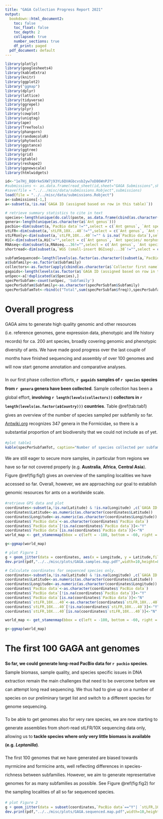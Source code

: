 ```yaml
---
title: "GAGA Collection Progress Report 2021"
output:
  bookdown::html_document2:
    toc: false
    toc_float: false
    toc_depth: 2
    collapsed: true
    number_sections: true
    df_print: paged
  pdf_document: default
---
```


<style>
p.caption {
  font-size: 1.1em;
  font-color: "grey50";
}
p {
  line-height: 2em;
}
</style>

```R
library(plotly)
library(googlesheets4)
library(kableExtra)
library(knitr)
library(ggplot2)
library("ggmap")
library(dplyr)
library(lattice)
library(tidyverse)
library(ggrepel)
library(plyr)
library(cowplot)
library(uniqtag)
library(ape)
library(TreeTools)
library(phangorn)
library(randomcoloR)
library(phytools)
library(ggstance)
library(ggtree)
library(grid)
library(gtable)
library(reshape2)
library(ggnewscale)
library(htmlwidgets)

```


```R
id<-"1e7Hj_BQ8rke5XW7j93YL6QVAGbcvsb2yw7oD86WnPJY"
#submissions <- as.data.frame(read_sheet(id,sheet="GAGA Submissions",skip = 1,na = c(""," ","NA"),col_types = "c"),stringsAsFactors=T)
#save(file = "../../misc/data/submissions.Robject",submissions)
load(file = "../../misc/data/submissions.Robject")
a<-submissions[-1,]
a<-subset(a,!is.na(`GAGA ID (assigned based on row in this table)`))
```

```R
# retrieve summary statistics to cite in text
species<-length(unique(do.call(paste, as.data.frame(cbind(as.character(a$`Ant genus`),as.character(a$`Ant species/ morphospecies`))))))
genera<-length(unique(as.character(a$`Ant genus`)))
pacbio<-dim(subset(a,`PacBio data`!="",select = c(`Ant genus`, `Ant species/ morphospecies`)))[1]
stLFR<-dim(subset(a,`stLFR,10X...40`!="",select = c(`Ant genus`, `Ant species/ morphospecies`)))[1]
stLFRonly<-dim(subset(a,`stLFR,10X...40`!="" & is.na(`PacBio data`),select = c(`Ant genus`, `Ant species/ morphospecies`)))[1]
HiC<-dim(subset(a,HiC!="",select = c(`Ant genus`, `Ant species/ morphospecies`)))[1]
RNAseq<-dim(subset(a,RNAseq...36!="",select = c(`Ant genus`, `Ant species/ morphospecies`)))[1]
shortread<-dim(subset(a,`WGS (small-insert BGIseq)...38`!="",select = c(`Ant genus`, `Ant species/ morphospecies`)))[1]

subfamSequenced<-length(levels(as.factor(as.character((subset(a,`PacBio data`!="",select = Subfamily)[,1])))))
a$Subfamily<-as.factor(a$Subfamily)
collectors<-as.factor(apply(cbind(as.character(a$`Collector first name`),as.character(a$`Collector last name`)),1,paste,collapse=" "))
gagaids<-length(levels(as.factor(a$`GAGA ID (assigned based on row in this table)`)))
unSpec<-a[!duplicated(a$Species),]
specPerSubfam<-count(unSpec, 'Subfamily')
specPerSubfam$Subfamily<-as.character(specPerSubfam$Subfamily)
specPerSubfamTot<-rbind(c("Total",sum(specPerSubfam$freq)),specPerSubfam)
```
# Overall progress
GAGA aims to generate high quality genomic and other resources (i.e. reference genomes, gene expression data, phenotypic and life history records) for ca. 200 ant species, broadly covering genomic and phenotypic diversity of ants. We have made good progress over the last couple of months have finished sequencing and assembly of over 100 genomes and will now start genome annotation and comparative analyses.

In our first phase collection efforts, **`r gagaids` samples of `r species` species from `r genera` genera have been collected**. Sample collection has been a global effort, **involving `r length(levels(collectors))` collectors in `r length(levels(as.factor(a$Country)))` countries**. Table \@ref(tab:tab1) gives an overview of the number of species sampled per subfamily so far. [Antwiki.org](http://Antwiki.org) recognizes 347 genera in the Formicidae, so there is a substantial proportion of ant biodiversity that we could not include as of yet.

```R
#plot table1
kable(specPerSubfamTot, caption="Number of species collected per subfamily.",align = "ll") %>% kable_styling(position = "left",font_size = 10,bootstrap_options = "condensed",full_width = F) %>% column_spec(1,width = "4in")
```
We are still eager to secure more samples, in particular from regions we have so far not covered properly (e.g. **Australia**, **Africa**, **Central Asia**). Figure \@ref(fig:fig1) gives an overview of the sampling localities we have accessed so far. Overall, however, we are approaching our goal to establish genomic resources for ants on a worldwide scale.


```R
#retrieve GPS data and plot
coordinates<-subset(a,!is.na(Latitude) & !is.na(Longitude) ,c(`GAGA ID (assigned based on row in this table)`,Latitude,Longitude,`PacBio data`,Species,Subfamily))
coordinates$Latitude<-as.numeric(as.character(coordinates$Latitude))
coordinates$Longitude<-as.numeric(as.character(coordinates$Longitude))
coordinates$`PacBio data`<-as.character(coordinates$`PacBio data`)
coordinates$`PacBio data`[!is.na(coordinates$`PacBio data`)]<-"Y"
coordinates$`PacBio data`[is.na(coordinates$`PacBio data`)]<-"N"
world_map <- get_stamenmap(bbox = c(left = -180, bottom = -60, right = 179.9999, top = 70), zoom = 3, maptype = "toner-lite")

g<-ggmap(world_map)

```

```R
# plot Figure 1
g + geom_jitter(data = coordinates, aes(x = Longitude, y = Latitude,fill=Subfamily),stroke=0,width = 1,height = 1, size = 3, alpha = .8,pch=25)+theme_bw()+theme(legend.position = "bottom",legend.margin  = unit(0,"cm"),legend.text=element_text(size=10),legend.title  =element_blank())
dev.print(pdf,"../../misc/plots/GAGA.samples.map.pdf",width=10,height=8)
```

```R
# Calculate coordinates for sequenced species only.
coordinates<-subset(a,!is.na(Latitude) & !is.na(Longitude) ,c(`GAGA ID (assigned based on row in this table)`,Latitude,Longitude,`PacBio data`,`stLFR,10X...40`,Species,Subfamily))
coordinates$Latitude<-as.numeric(as.character(coordinates$Latitude))
coordinates$Longitude<-as.numeric(as.character(coordinates$Longitude))
coordinates$`PacBio data`<-as.character(coordinates$`PacBio data`)
coordinates$`PacBio data`[!is.na(coordinates$`PacBio data`)]<-"Y"
coordinates$`PacBio data`[is.na(coordinates$`PacBio data`)]<-"N"
coordinates$`stLFR,10X...40`<-as.character(coordinates$`stLFR,10X...40`)
coordinates$`stLFR,10X...40`[!is.na(coordinates$`stLFR,10X...40`)]<-"Y"
coordinates$`stLFR,10X...40`[is.na(coordinates$`stLFR,10X...40`)]<-"N"

world_map <- get_stamenmap(bbox = c(left = -180, bottom = -60, right = 179.9999, top = 70), zoom = 3, maptype = "toner-lite")

g<-ggmap(world_map)

```
# The first 100 GAGA ant genomes
**So far, we could generate long-read PacBio data for `r pacbio` species**. Sample biomass, sample quality, and species specific issues in DNA extraction remain the main challenges that need to be overcome before we can attempt long read sequencing. We thus had to give up on a number of species on our preliminary target list and switch to a different species for genome sequencing.

To be able to get genomes also for very rare species, we are now starting to generate assemblies from short-read stLFR/10X sequencing data only, allowing us to **tackle species where only very little biomass is available (e.g. *Leptanilla*)**. 

The first 100 genomes that we have generated are biased towards myrmicine and formicine ants, well reflecting differences in species-richness between subfamilies. However, we aim to generate representative genomes for as many subfamilies as possible. See Figure \@ref(fig:fig2) for the sampling localities of all so far sequenced species. 

```R
# plot Figure 2
g + geom_jitter(data = subset(coordinates,`PacBio data`=="Y"| `stLFR,10X...40` =="Y"), aes(x = Longitude, y = Latitude,fill=Subfamily),stroke=0,width = 1,height = 1, size = 3, alpha = .8,pch=25)+theme_bw()+theme(legend.position = "bottom",legend.margin  = unit(0,"cm"),legend.text=element_text(size=10),legend.title  =element_blank())
dev.print(pdf,"../../misc/plots/GAGA.sequenced.map.pdf",width=10,height=8)
```



